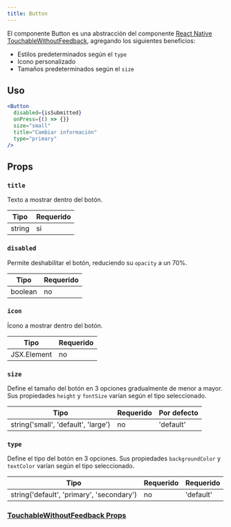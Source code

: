 ```yaml
---
title: Button
---
```


El componente Button es una abstracción del componente [React Native TouchableWithoutFeedback](https://reactnative.dev/docs/touchablewithoutfeedback), agregando los siguientes beneficios:

- Estilos predeterminados según el `type`
- Icono personalizado
- Tamaños predeterminados según el `size`

## Uso

```jsx
<Button
  disabled={isSubmitted}
  onPress={() => {}}
  size="small"
  title="Cambiar información"
  type="primary"
/>
```

## Props

### `title`

Texto a mostrar dentro del botón.

| Tipo   | Requerido |
| ------ | --------- |
| string | si        |

### `disabled`

Permite deshabilitar el botón, reduciendo su `opacity` a un 70%.

| Tipo    | Requerido |
| ------- | --------- |
| boolean | no        |

### `icon`

Ícono a mostrar dentro del botón.

| Tipo        | Requerido |
| ----------- | --------- |
| JSX.Element | no        |

### `size`

Define el tamaño del botón en 3 opciones gradualmente de menor a mayor. Sus propiedades `height` y `fontSize` varían según el tipo seleccionado.

| Tipo                                | Requerido | Por defecto |
| ----------------------------------- | --------- | ----------- |
| string('small', 'default', 'large') | no        | 'default'   |

### `type`

Define el tipo del botón en 3 opciones. Sus propiedades `backgroundColor` y `textColor` varían según el tipo seleccionado.

| Tipo                                      | Requerido | Requerido |
| ----------------------------------------- | --------- | --------- |
| string('default', 'primary', 'secondary') | no        | 'default' |

### [TouchableWithoutFeedback Props](https://reactnative.dev/docs/touchablewithoutfeedback#props)
